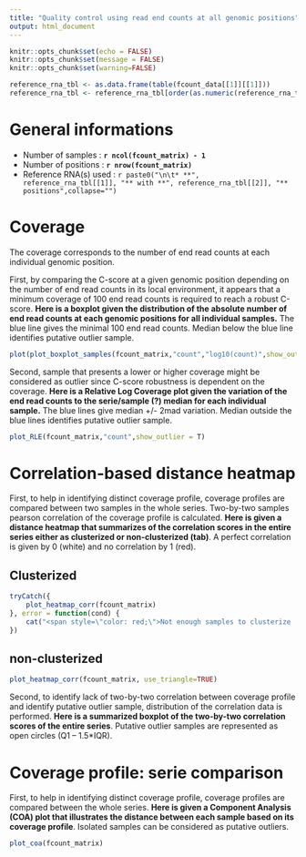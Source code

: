 ```yaml
---
title: "Quality control using read end counts at all genomic positions"
output: html_document
---
```


```r
knitr::opts_chunk$set(echo = FALSE)
knitr::opts_chunk$set(message = FALSE)
knitr::opts_chunk$set(warning=FALSE)

reference_rna_tbl <- as.data.frame(table(fcount_data[[1]][[1]]))
reference_rna_tbl <- reference_rna_tbl[order(as.numeric(reference_rna_tbl[[2]])),]

```

# General informations

* Number of samples : **`r ncol(fcount_matrix) - 1`**
* Number of positions : **`r nrow(fcount_matrix)`**
* Reference RNA(s) used : `r paste0("\n\t* **", reference_rna_tbl[[1]], "** with **", reference_rna_tbl[[2]], "** positions",collapse="")`

# Coverage

The coverage corresponds to the number of end read counts at each individual genomic position.

First, by comparing the C-score at a given genomic position depending on the number of end read counts in its local environment, it appears that a minimum coverage of 100 end read counts is required to reach a robust C-score. **Here is a boxplot given the distribution of the absolute number of end read counts at each genomic positions for all individual samples.** The blue line gives the minimal 100 end read counts. Median below the blue line identifies putative outlier sample.

```r
plot(plot_boxplot_samples(fcount_matrix,"count","log10(count)",show_outlier=TRUE))
```

Second, sample that presents a lower or higher coverage might be considered as outlier since C-score robustness is dependent on the coverage. **Here is a Relative Log Coverage plot given the variation of the end read counts to the serie/sample (?) median for each individual sample.** The blue lines give median +/- 2mad variation. Median outside the blue lines identifies putative outlier sample.

```r
plot_RLE(fcount_matrix,"count",show_outlier = T)
```

# Correlation-based distance heatmap {.tabset}

First, to help in identifying distinct coverage profile, coverage profiles are compared between two samples in the whole series. Two-by-two samples pearson correlation of the coverage profile is calculated. **Here is given a distance heatmap that summarizes of the correlation scores in the entire series either as clusterized or non-clusterized (tab)**. A perfect correlation is given by 0 (white) and no correlation by 1 (red).

## Clusterized {.unnumbered}

```r
tryCatch({
    plot_heatmap_corr(fcount_matrix)
}, error = function(cond) {
    cat("<span style=\"color: red;\">Not enough samples to clusterize !</span>")
})
```

## non-clusterized {.unnumbered}

```r
plot_heatmap_corr(fcount_matrix, use_triangle=TRUE)
```

Second, to identify lack of two-by-two correlation between coverage profile and identify putative outlier sample, distribution of the correlation data is performed. **Here is a summarized boxplot of the two-by-two correlation scores of the entire series**. Putative outlier samples are represented as open circles (Q1 -- 1.5\*IQR).

# Coverage profile: serie comparison

First, to help in identifying distinct coverage profile, coverage profiles are compared between the whole series. **Here is given a Component Analysis (COA) plot that illustrates the distance between each sample based on its coverage profile**. Isolated samples can be considered as putative outliers.

```r
plot_coa(fcount_matrix)
```
